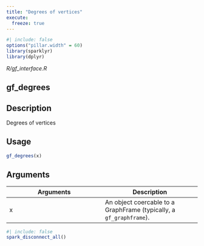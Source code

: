 ```yaml
---
title: "Degrees of vertices"
execute:
  freeze: true
---
```


```r
#| include: false
options("pillar.width" = 60)
library(sparklyr) 
library(dplyr)
```

*R/gf_interface.R*

## gf_degrees

## Description
Degrees of vertices 


## Usage
```r
gf_degrees(x) 
```

## Arguments
|Arguments|Description|
|---|---|
| x | An object coercable to a GraphFrame (typically, a `gf_graphframe`). |








```r
#| include: false
spark_disconnect_all()
```
